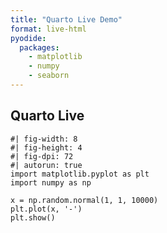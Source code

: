 ```yaml
---
title: "Quarto Live Demo"
format: live-html
pyodide:
  packages:
    - matplotlib
    - numpy
    - seaborn
---
```


## Quarto Live

```pyodide
#| fig-width: 8
#| fig-height: 4
#| fig-dpi: 72
#| autorun: true
import matplotlib.pyplot as plt
import numpy as np

x = np.random.normal(1, 1, 10000)
plt.plot(x, '-')
plt.show() 
```